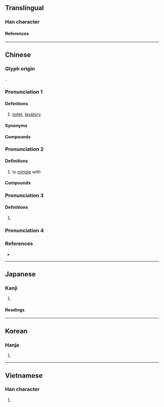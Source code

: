 {{also|厕|厠}}
{{character info}}
==Translingual==

===Han character===
{{Han char|rn=53|rad=广|as=09|sn=12|four=00220|canj=IBCN|ids=⿸广則}}

====References====
{{Han ref|kx=0348.260|dkj=09410|dj=0659.150|hdz=20893.030|uh=5EC1}}

----

==Chinese==
{{zh-forms|s=厕|alt=厠}}

===Glyph origin===
{{Han etym}}
{{Han compound|广|則|c1=s|c2=p|ls=psc}}.

===Pronunciation 1===
{{zh-pron
|m=cè,si
|m_note=si - Variant reading used in {{zh-l|茅廁}}
|c=ci3
|mn=qz,tw:chhè/xm:chheh/qz:chhiak/tw,xm,zz:chhek
|mn_note=chhè/chheh - vernacular; chhiak/chhek - literary
|mc=y
|oc=y,1
|cat=n
}}

====Definitions====
{{zh-hanzi}}

# [[toilet]], [[lavatory]]

====Synonyms====
{{zh-dial|廁所}}

====Compounds====
{{zh-der|如廁|廁足|廁紙|廁牏|廁所|坑廁|公廁|公共廁所|登廁|東廁|男廁|黑廁|女廁|沖廁|殘廁|廁格}}

===Pronunciation 2===
{{zh-pron
|m=廁
|c=ci3
|mc=y
|oc=n,1
|cat=v
}}

====Definitions====
{{zh-hanzi}}

# to [[mingle]] with

====Compounds====
{{zh-der|匽廁|廁身其間|廁身|廁神|溷廁|雜廁}}

===Pronunciation 3===
{{zh-pron
|m=cè
|c=zak1
|mc=n
|oc=n,2
|cat=v
}}

====Definitions====
{{zh-hanzi}}

# {{zh-used in|廁足}}

===Pronunciation 4===
{{zh-see|仄|v}}

===References===
* {{R:yue:Hanzi}}

----

==Japanese==

===Kanji===
{{ja-kanji|grade=|rs=广09}}

# {{rfdef|ja|sort=广09}}

====Readings====
{{ja-readings
|goon=し, しき
|kanon=し, そく
|on=しょく
|kun=かわや
}}

----

==Korean==

===Hanja===
{{ko-hanja|치}}

# {{rfdef|ko|sort=广09}}

----

==Vietnamese==

===Han character===
{{vi-readings|rs=广09|reading=xí}}

# {{rfdef|vi|sort=广09}}